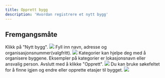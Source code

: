 ```yaml
---
title: Opprett bygg
description: 'Hvordan registrere et nytt bygg'
---
```


## Fremgangsmåte

<Steps>
  <Step title="Legg til bygg">
    Klikk på "Nytt bygg".
    <Frame type="glass">
        <img src="/images/dashboard/nytt-bygg/opprett-bygg/steg-1.png" />
    </Frame>
  </Step>
  <Step title="Fyll inn detaljer">
    Fyll inn navn, adresse og organisasjonsnummer(valgfritt).
    <Frame type="glass">
        <img src="/images/dashboard/nytt-bygg/opprett-bygg/steg-2.png" />
    </Frame>
  </Step>
  <Step title="Legg til kategori">
    Kategorier kan hjelpe deg med å organisere byggene. Eksempler på kategorier er lokasjonsnavn eller ansvalig person. Avslutt med å klikke "Opprett".
    <Frame type="glass">
        <img src="/images/dashboard/nytt-bygg/opprett-bygg/steg-3.png" />
    </Frame>
  </Step>
  <Step title="Søk opp bygg">
    Du kan bruke søkefeltet for å finne igjen og endre eller opprette etasjer til bygget.
    <Frame type="glass">
        <img src="/images/dashboard/nytt-bygg/opprett-bygg/steg-4.png" />
    </Frame>
  </Step>
</Steps>
